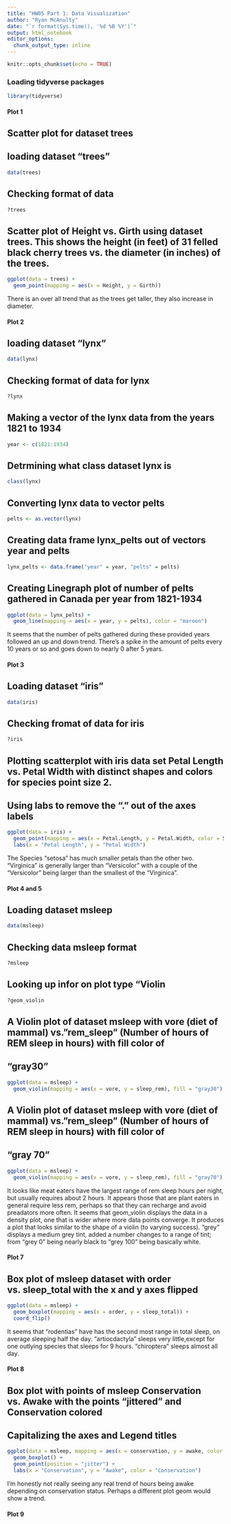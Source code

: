 ```yaml
---
title: "HW05 Part 1: Data Visualization"
author: "Ryan McAnulty"
date: "`r format(Sys.time(), '%d %B %Y')`"
output: html_notebook
editor_options: 
  chunk_output_type: inline
---
```


```r
knitr::opts_chunk$set(echo = TRUE)
```

### Loading tidyverse packages
```r
library(tidyverse)
```

#### Plot 1
## Scatter plot for dataset trees
## loading dataset "trees"
```r
data(trees)
```

## Checking format of data
```r
?trees
```

## Scatter plot of Height vs. Girth using dataset trees.  This shows the height (in feet) of 31 felled black cherry trees vs. the diameter (in inches) of the trees.
```r
ggplot(data = trees) +
  geom_point(mapping = aes(x = Height, y = Girth))
```
There is an over all trend that as the trees get taller, they also increase in diameter.

#### Plot 2
## loading dataset "lynx"
```r
data(lynx)
```

## Checking format of data for lynx
```r
?lynx
```

## Making a vector of the lynx data from the years 1821 to 1934
```r
year <- c(1821:1934)
```

## Detrmining what class dataset lynx is
```r
class(lynx)
```

## Converting lynx data to vector pelts
```r
pelts <- as.vector(lynx)
```

## Creating data frame lynx_pelts out of vectors year and pelts
```r
lynx_pelts <- data.frame("year" = year, "pelts" = pelts)
```

## Creating Linegraph plot of number of pelts gathered in Canada per year from 1821-1934
```r
ggplot(data = lynx_pelts) +
  geom_line(mapping = aes(x = year, y = pelts), color = "maroon")
```

It seems that the number of pelts gathered during these provided years followed an up and down trend.  There's a spike in the amount of pelts every 10 years or so and goes down to nearly 0 after 5 years.

#### Plot 3
## Loading dataset "iris"
```r
data(iris)
```

## Checking fromat of data for iris
```r
?iris
```

## Plotting scatterplot with iris data set Petal Length vs. Petal Width with distinct shapes and colors for species point size 2.
## Using labs to remove the "." out of the axes labels
```r
ggplot(data = iris) +
  geom_point(mapping = aes(x = Petal.Length, y = Petal.Width, color = Species, shape = Species), size = 2) +
  labs(x = "Petal Length", y = "Petal Width")
```
The Species "setosa" has much smaller petals than the other two.  "Virginica" is generally larger than "Versicolor" with a couple of the "Versicolor" being larger than the smallest of the "Virginica".

#### Plot 4 and 5
## Loading dataset msleep
```r
data(msleep)
```

## Checking data msleep format
```r
?msleep
```

## Looking up infor on plot type "Violin
```r
?geom_violin
```

## A Violin plot of dataset msleep with vore (diet of mammal) vs."rem_sleep" (Number of hours of REM sleep in hours) with fill color of 
## "gray30" 
```r
ggplot(data = msleep) +
  geom_violin(mapping = aes(x = vore, y = sleep_rem), fill = "gray30")
```
## A Violin plot of dataset msleep with vore (diet of mammal) vs."rem_sleep" (Number of hours of REM sleep in hours) with fill color of 
## "gray 70"
```r
ggplot(data = msleep) +
  geom_violin(mapping = aes(x = vore, y = sleep_rem), fill = "gray70")
```
It looks like meat eaters have the largest range of rem sleep hours per night, but usually requires about 2 hours.  It appears those that are plant eaters in general require less rem, perhaps so that they can recharge and avoid preadators more often.
It seems that geom_violin displays the data in a density plot, one that is wider where more data points converge.  It produces a plot that looks similar to the shape of a violin (to varying success).  "grey" displays a medium grey tint, added a number changes to a range of tint; from "grey 0" being nearly black to "grey 100" being basically white.

#### Plot 7
## Box plot of msleep dataset with order vs. sleep_total with the x and y axes flipped
```r
ggplot(data = msleep) +
  geom_boxplot(mapping = aes(x = order, y = sleep_total)) +
  coord_flip()
```
It seems that "rodentias" have has the second most range in total sleep, on average sleeping half the day. "artiocdactyla" sleeps very little,except for one outlying species that sleeps for 9 hours.  "chiroptera" sleeps almost all day.

#### Plot 8
## Box plot with points of msleep Conservation vs. Awake with the points "jittered" and Conservation colored
## Capitalizing the axes and Legend titles
```r
ggplot(data = msleep, mapping = aes(x = conservation, y = awake, color = conservation)) +
  geom_boxplot() +
  geom_point(position = "jitter") +
  labs(x = "Conservation", y = "Awake", color = "Conservation")
```
I'm honestly not really seeing any real trend of hours being awake depending on conservation status.  Perhaps a different plot geom would show a trend.

#### Plot 9
